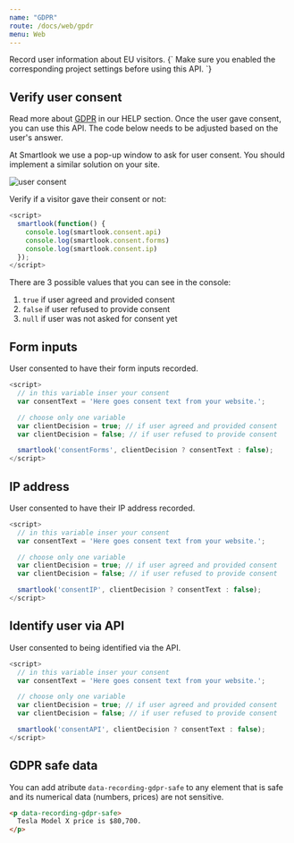 ```yaml
---
name: "GDPR"
route: /docs/web/gpdr
menu: Web
---
```




<Title>GDPR</Title>
<Subtitle>Record user information about EU visitors.</Subtitle>

<TextBlock kind="important">
{`
Make sure you enabled the corresponding project settings before using this API.
`}
</TextBlock>

## Verify user consent

Read more about [GDPR](https://www.smartlook.com/help/gdpr/) in our HELP section. Once the user gave consent, you can use this API. The code below needs to be adjusted based on the user's answer.

At Smartlook we use a pop-up window to ask for user consent. You should implement a similar solution on your site.

<img src={gdpr_consent_img} alt="user consent"/>

Verify if a visitor gave their consent or not:

```js
<script>
  smartlook(function() {
    console.log(smartlook.consent.api)
    console.log(smartlook.consent.forms)
    console.log(smartlook.consent.ip)
  });
</script>
```

There are 3 possible values that you can see in the console:

1. `true` if user agreed and provided consent
2. `false` if user refused to provide consent
3. `null` if user was not asked for consent yet

## Form inputs

User consented to have their form inputs recorded.

```js
<script>
  // in this variable inser your consent
  var consentText = 'Here goes consent text from your website.';

  // choose only one variable
  var clientDecision = true; // if user agreed and provided consent
  var clientDecision = false; // if user refused to provide consent

  smartlook('consentForms', clientDecision ? consentText : false);
</script>
```

## IP address

User consented to have their IP address recorded.

```js
<script>
  // in this variable inser your consent
  var consentText = 'Here goes consent text from your website.';

  // choose only one variable
  var clientDecision = true; // if user agreed and provided consent
  var clientDecision = false; // if user refused to provide consent

  smartlook('consentIP', clientDecision ? consentText : false);
</script>
```

## Identify user via API

User consented to being identified via the API.

```js
<script>
  // in this variable inser your consent
  var consentText = 'Here goes consent text from your website.';

  // choose only one variable
  var clientDecision = true; // if user agreed and provided consent
  var clientDecision = false; // if user refused to provide consent

  smartlook('consentAPI', clientDecision ? consentText : false);
</script>
```

## GDPR safe data

You can add atribute `data-recording-gdpr-safe` to any element that is safe and its numerical data (numbers, prices) are not sensitive.

```html
<p data-recording-gdpr-safe>
  Tesla Model X price is $80,700.
</p>
```
